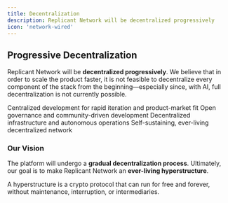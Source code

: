 ```yaml
---
title: Decentralization
description: Replicant Network will be decentralized progressively
icon: 'network-wired'
---
```


## Progressive Decentralization

Replicant Network will be **decentralized progressively**. We believe that in order to scale the product faster, it is not feasible to decentralize every component of the stack from the beginning—especially since, with AI, full decentralization is not currently possible.

<CardGroup cols={2}>
  <Card title="Phase 1: Foundation" icon="rocket">
    Centralized development for rapid iteration and product-market fit
  </Card>
  <Card title="Phase 2: Community" icon="users">
    Open governance and community-driven development
  </Card>
  <Card title="Phase 3: Protocols" icon="code">
    Decentralized infrastructure and autonomous operations
  </Card>
  <Card title="Phase 4: Hyperstructure" icon="infinity">
    Self-sustaining, ever-living decentralized network
  </Card>
</CardGroup>

### Our Vision

The platform will undergo a **gradual decentralization process**. Ultimately, our goal is to make Replicant Network an **ever-living hyperstructure**.

<Info>
A hyperstructure is a crypto protocol that can run for free and forever, without maintenance, interruption, or intermediaries.
</Info>
